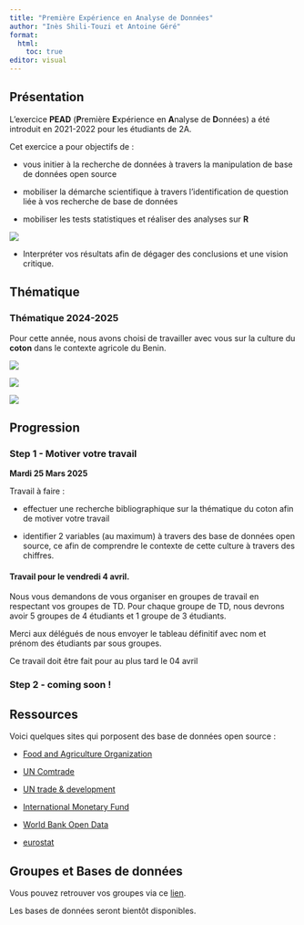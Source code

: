 ```yaml
---
title: "Première Expérience en Analyse de Données"
author: "Inès Shili-Touzi et Antoine Géré"
format:
  html:
    toc: true
editor: visual
---
```


## Présentation

L'exercice **PEAD** (**P**remière **E**xpérience en **A**nalyse de **D**onnées) a été introduit en 2021-2022 pour les étudiants de 2A.

Cet exercice a pour objectifs de :

-   vous initier à la recherche de données à travers la manipulation de base de données open source

-   mobiliser la démarche scientifique à travers l'identification de question liée à vos recherche de base de données

::: {layout-ncol=2}
::: {#first-column}
-   mobiliser les tests statistiques et réaliser des analyses sur **R**
:::
::: {#second-column}
[![](R_RStudio_LogoS-rbg.png)](https://ant0in3g.github.io/sTa7/tuto_R_RStudio/index.html)
:::
:::

-   Interpréter vos résultats afin de dégager des conclusions et une vision critique.

## Thématique

::: callout-tip
### Thématique 2024-2025
Pour cette année, nous avons choisi de travailler avec vous sur la culture du **coton** dans le contexte agricole du Benin.
:::

::: {layout-ncol=3}
::: {#first-column}
![](coton.png)
:::
::: {#second-column}
![](benin.png)
:::
::: {#third-column}
![](flag)
:::
:::

## Progression

### Step 1 - Motiver votre travail

**Mardi 25 Mars 2025**

Travail à faire :

-   effectuer une recherche bibliographique sur la thématique du coton afin de motiver votre travail

-   identifier 2 variables (au maximum) à travers des base de données open source, ce afin de comprendre le contexte de cette culture à travers des chiffres.

::: callout-important
#### Travail pour le vendredi 4 avril.

Nous vous demandons de vous organiser en groupes de travail en respectant vos groupes de TD. Pour chaque groupe de TD, nous devrons avoir 5 groupes de 4 étudiants et 1 groupe de 3 étudiants.

Merci aux délégués de nous envoyer le tableau définitif avec nom et prénom des étudiants par sous groupes.

Ce travail doit être fait pour au plus tard le 04 avril
:::

### Step 2 - coming soon !

## Ressources

Voici quelques sites qui porposent des base de données open source :

-   [Food and Agriculture Organization](http://www.fao.org/faostat/en/)

-   [UN Comtrade](https://comtrade.un.org/data/)

-   [UN trade & development](https://unctadstat.unctad.org/wds/ReportFolders/reportFolders.aspx?sCS_ChosenLang=en)

-   [International Monetary Fund](https://www.imf.org/en/Data)

-   [World Bank Open Data](https://data.worldbank.org/)

-   [eurostat](https://ec.europa.eu/eurostat/data/database)

## Groupes et Bases de données

Vous pouvez retrouver vos groupes via ce [lien](https://istom-my.sharepoint.com/:x:/g/personal/a_gere_istom_fr/EfDC-anXaN5GrmSWTYKLv2kBMCqk5JEZPhNnL7TDfUxjWg?e=NJLtnA).

Les bases de données seront bientôt disponibles.
